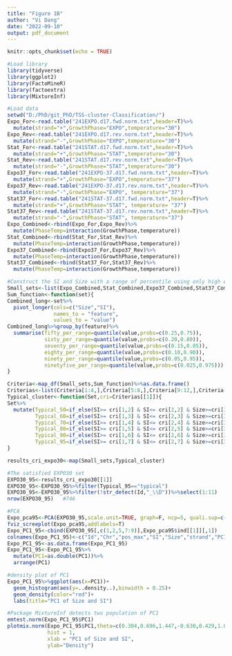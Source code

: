 ---
title: "Figure 1B"
author: "Vi Dang"
date: "2022-09-10"
output: pdf_document
---

```{r setup, include=FALSE}
knitr::opts_chunk$set(echo = TRUE)
```

```{r Load library, message=F}
#Load library
library(tidyverse)
library(ggplot2)
library(FactoMineR)
library(factoextra)
library(MixtureInf)
```

```{r Load data, message=F}
#Load data
setwd("D:/PhD/git_PhD/TSS-cluster-Classification/")
Expo_For<-read.table("241EXPO.d17.fwd.norm.txt",header=T)%>%
  mutate(strand="+",GrowthPhase="EXPO",temperature="30")
Expo_Rev<-read.table("241EXPO.d17.rev.norm.txt",header=T)%>%
  mutate(strand="-",GrowthPhase="EXPO",temperature="30")
Stat_For<-read.table("241STAT.d17.fwd.norm.txt",header=T)%>%
  mutate(strand="+",GrowthPhase="STAT",temperature="30")
Stat_Rev<-read.table("241STAT.d17.rev.norm.txt",header=T)%>%
  mutate(strand="-",GrowthPhase="STAT",temperature="30")
Expo37_For<-read.table("241EXPO-37.d17.fwd.norm.txt",header=T)%>%
  mutate(strand="+",GrowthPhase="EXPO",temperature="37")
Expo37_Rev<-read.table("241EXPO-37.d17.rev.norm.txt",header=T)%>%
  mutate(strand="-",GrowthPhase="EXPO", temperature="37")
Stat37_For<-read.table("241STAT-37.d17.fwd.norm.txt",header=T)%>%
  mutate(strand="+",GrowthPhase="STAT", temperature= "37")
Stat37_Rev<-read.table("241STAT-37.d17.rev.norm.txt",header=T)%>%
  mutate(strand="-",GrowthPhase="STAT", temperature="37")
Expo_Combined<-rbind(Expo_For,Expo_Rev)%>%
  mutate(PhaseTemp=interaction(GrowthPhase,temperature))
Stat_Combined<-rbind(Stat_For,Stat_Rev)%>%
  mutate(PhaseTemp=interaction(GrowthPhase,temperature))
Expo37_Combined<-rbind(Expo37_For,Expo37_Rev)%>%
  mutate(PhaseTemp=interaction(GrowthPhase,temperature))
Stat37_Combined<-rbind(Stat37_For,Stat37_Rev)%>%
  mutate(PhaseTemp=interaction(GrowthPhase,temperature))
```

```{r }
#Construct the SI and Size with a range of percentile using only high express genes (small sets) 
Small_sets<-list(Expo_Combined,Stat_Combined,Expo37_Combined,Stat37_Combined)
Sum_function<-function(set){
Combined_long<-set%>%
  pivot_longer(cols=c("Size","SI"),
               names_to = "feature",
               values_to = "value")
Combined_long%>%group_by(feature)%>%
  summarise(fifty_per_range=quantile(value,probs=c(0.25,0.75)),
            sixty_per_range=quantile(value,probs=c(0.20,0.80)),
            seventy_per_range=quantile(value,probs=c(0.15,0.85)),
            eighty_per_range=quantile(value,probs=c(0.10,0.90)),
            ninety_per_range=quantile(value,probs=c(0.05,0.95)),
            ninetyfive_per_range=quantile(value,probs=c(0.025,0.975)))
}

Criteria<-map_df(Small_sets,Sum_function)%>%as.data.frame()
Criterias<-list(Criteria[1:4,],Criteria[5:8,],Criteria[9:12,],Criteria[13:16,])
Typical_cluster<-function(Set,cri=Criterias[[1]]){
Set%>%
  mutate(Typical_50=if_else(SI>= cri[1,2] & SI<= cri[2,2] & Size>=cri[3,2] & Size <=cri[4,2],"typical","not typical"),
         Typical_60=if_else(SI>= cri[1,3] & SI<= cri[2,3] & Size>=cri[3,3] & Size <=cri[4,3],"typical","not typical"),
         Typical_70=if_else(SI>= cri[1,4] & SI<= cri[2,4] & Size>=cri[3,4] & Size <=cri[4,4],"typical","not typical"),
         Typical_80=if_else(SI>= cri[1,5] & SI<= cri[2,5] & Size>=cri[3,5] & Size <=cri[4,5],"typical","not typical"),
         Typical_90=if_else(SI>= cri[1,6] & SI<= cri[2,6] & Size>=cri[3,6] & Size <=cri[4,6],"typical","not typical"),
         Typical_95=if_else(SI>= cri[1,7] & SI<= cri[2,7] & Size>=cri[3,7] & Size <=cri[4,7],"typical","not typical"))
}

results_cri_expo30<-map(Small_sets,Typical_cluster)
```



```{r }
#The satisfied EXPO30 set
EXPO30_95<-results_cri_expo30[[1]]
EXPO30_95<-EXPO30_95%>%filter(Typical_95=="typical")
EXPO30_95<-EXPO30_95%>%filter(!str_detect(Id,"_\\D"))%>%select(1:11)
nrow(EXPO30_95)   #746

#PCA 
Expo_pca95<-PCA(EXPO30_95,scale.unit=TRUE, graph=F, ncp=5, quali.sup=c(1:6,9:11))
fviz_screeplot(Expo_pca95,addlabels=T)
Expo_PC1_95<-cbind(EXPO30_95[,c(1,2,5,7:9)],Expo_pca95$ind[[1]][,1])
colnames(Expo_PC1_95)<-c("Id","Chr","pos_max","SI","Size","strand","PC1")
Expo_PC1_95<-as.data.frame(Expo_PC1_95)
Expo_PC1_95<-Expo_PC1_95%>%
  mutate(PC1=as.double(PC1))%>%
  arrange(PC1)

#density plot of PC1 
Expo_PC1_95%>%ggplot(aes(x=PC1))+
  geom_histogram(aes(y=..density..),binwidth = 0.25)+
  geom_density(color="red")+
  labs(title="PC1 of Size and SI")
```

```{r statistics}
#Package MixtureInf detects two population of PC1
emtest.norm(Expo_PC1_95$PC1)
plotmix.norm(Expo_PC1_95$PC1,theta=c(0.304,0.696,1.447,-0.630,0.429,1.076),
             hist = 1,
             xlab = "PC1 of Size and SI",
             ylab="Density")
```
